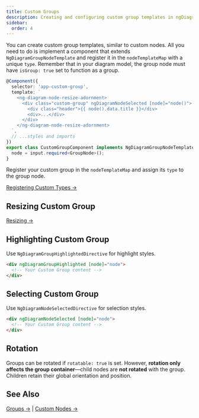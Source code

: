 ```yaml
---
title: Custom Groups
description: Creating and configuring custom group templates in ngDiagram
sidebar:
  order: 4
---
```



You can create custom group templates, similar to custom nodes.
All you need to do is implement a component that extends `NgDiagramGroupNodeTemplate` and register it in the `nodeTemplateMap` with a unique `type`.
Remember that in your diagram model, the group node must have `isGroup: true` set to function as a group.

```typescript {13}
@Component({
  selector: 'app-custom-group',
  template: `
    <ng-diagram-node-resize-adornment>
      <div class="custom-group" ngDiagramNodeSelected [node]="node()">
        <div class="header">{{ node().data.title }}</div>
        <div>...</div>
      </div>
    </ng-diagram-node-resize-adornment>
  `,
  // ...styles and imports
})
export class CustomGroupComponent implements NgDiagramGroupNodeTemplate {
  node = input.required<GroupNode>();
}
```

Register your custom group in the `nodeTemplateMap` and assign its `type` to the group node.

[Registering Custom Types →](/docs/internals/nodes/custom-nodes/#registering-custom-node-types)

## Resizing Custom Group

[Resizing →](/docs/internals/nodes/resizing)

## Highlighting Custom Group

Use `NgDiagramGroupHighlightedDirective` for highlight styles.

```html
<div ngDiagramGroupHighlighted [node]="node">
  <!-- Your Custom Group content -->
</div>
```

## Selecting Custom Group

Use `NgDiagramNodeSelectedDirective` for selection styles.

```html
<div ngDiagramNodeSelected [node]="node">
  <!-- Your Custom Group content -->
</div>
```

## Rotation

Groups can be rotated if `rotatable: true` is set.
However, **rotation only affects the group container**—child nodes are **not rotated** with the group.
Children retain their global orientation and position.

## See Also

[Groups →](/docs/internals/nodes/groups) | [Custom Nodes →](/docs/internals/nodes/custom-nodes)
